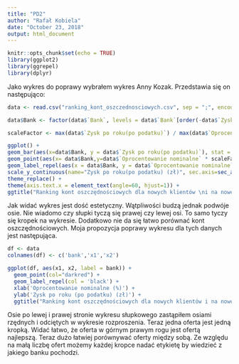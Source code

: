 ```yaml
---
title: "PD2"
author: "Rafał Kobiela"
date: "October 23, 2018"
output: html_document
---
```


```r
knitr::opts_chunk$set(echo = TRUE)
library(ggplot2)
library(ggrepel)
library(dplyr)
```

Jako wykres do poprawy wybrałem wykres Anny Kozak. Przedstawia się on następująco:


```r
data <- read.csv("ranking_kont_oszczednosciowych.csv", sep = ";", encoding = "UTF-8", check.names = FALSE)

data$Bank <- factor(data$`Bank`, levels = data$`Bank`[order(-data$`Zysk po roku(po podatku)`)])

scaleFactor <- max(data$`Zysk po roku(po podatku)`) / max(data$`Oprocentowanie nominalne`)

ggplot() +
geom_bar(aes(x=data$Bank, y = data$`Zysk po roku(po podatku)`), stat = "identity", fill = "gray") +
geom_point(aes(x= data$Bank,y=data$`Oprocentowanie nominalne` * scaleFactor), size=1.5,  col="darkred") + 
geom_label_repel(aes(x = data$Bank, y = data$`Oprocentowanie nominalne` * scaleFactor, label = paste( data$`Oprocentowanie nominalne`, "%"))) + scale_x_discrete(name="Bank") +
scale_y_continuous(name="Zysk po roku(po podatku) (zł)", sec.axis=sec_axis(~./scaleFactor, name="Oprocentowanie nominalne (%)")) + coord_cartesian() +
theme_replace() +
theme(axis.text.x = element_text(angle=60, hjust=1)) +
ggtitle("Ranking kont oszczędnościowych dla nowych klientów \ni na nowe środki - październik 2018")
```

Jak widać wykres jest dość estetyczny. Wątpliwości budzą jednak podwóje osie. Nie wiadomo czy słupki tyczą się prawej czy lewej osi. To samo tyczy się kropek na wykresie. Dodatkowo nie da się łatwo porównać kont oszczędnościowych. Moja propozycja poprawy wykresu dla tych danych jest następująca.

```r
df <- data
colnames(df) <- c('bank','x1','x2')

ggplot(df, aes(x1, x2, label = bank)) + 
  geom_point(col="darkred") + 
  geom_label_repel(col = 'black') +
  xlab('Oprocentowanie nominalne (%)') +
  ylab('Zysk po roku (po podatku) (zł)') + 
  ggtitle("Ranking kont oszczędnościowych dla nowych klientów i na nowe środki - październik 2018") 

```

Osie po lewej i prawej stronie wykresu słupkowego zastąpiłem osiami rzędnych i odciętych w wykresie rozproszenia. Teraz jedna oferta jest jedną kropką. Widać łatwo, że oferta w górnym prawym rogu jest ofertą najlepszą. Teraz dużo łatwiej porównywać oferty między sobą. Ze względu na małą liczbę ofert możemy każdej kropce nadać etykietę by wiedzieć z jakiego banku pochodzi.



